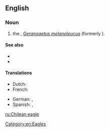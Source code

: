 ==English==

===Noun===
{{en-noun|head=[[Chilean]] [[eagle]]}}

# the {{vern|black-chested buzzard eagle|pedia=1}}, ''[[Geranoaetus melanoleucus]]'' (formerly {{taxlink|Buteo melanoleucus|species|noshow=1}}).

====See also====
*{{pedialite|Black-chested Buzzard-Eagle}}
*{{specieslite|Geranoaetus melanoleucus}}

====Translations====
{{trans-top|the Black-chested buzzard eagle, Geranoaetus melanoleucus}}
* Dutch: {{t|nl|Chiliarend|m}}
* French: {{t|fr|buse aguia}}
{{trans-mid}}
* German: {{t|de|Aguja}}, {{t|de|Blaubussard}}
* Spanish: {{t|es|águila mora|m}}, {{t|es|águila real}}
{{trans-bottom}}

[[Category:en:Eagles]]

[[ru:Chilean eagle]]